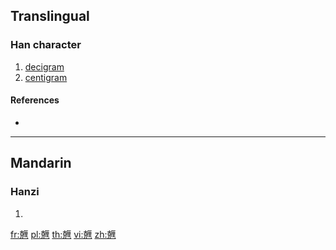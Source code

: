 {{character info/new}}
==Translingual==

===Han character===
{{Han char|rn=10|rad=儿|as=14|sn=16|four=|canj=JUMWG|ids=⿺克厘}}

# [[decigram]]
# [[centigram]]

====References====
* {{Han ref|kx=0125.281|dkj=01405|dj=0266.130|hdz=10275.071|uh=5163|ud=20835|bh=A25E|bd=41566}}

----

==Mandarin==

===Hanzi===
{{cmn-hanzi|pin=[[lǐ]] ([[li3]])|wg=li<sup>3</sup>}}

# {{defn|lang=cmn|sort=儿14}}

[[fr:兣]]
[[pl:兣]]
[[th:兣]]
[[vi:兣]]
[[zh:兣]]